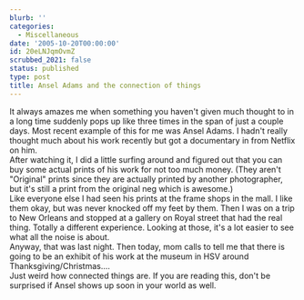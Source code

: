 ```yaml
---
blurb: ''
categories:
  - Miscellaneous
date: '2005-10-20T00:00:00'
id: 20eLNJqmOvmZ
scrubbed_2021: false
status: published
type: post
title: Ansel Adams and the connection of things
---
```


It always amazes me when something you haven't given much thought
to in a long time suddenly pops up like three times in the span of
just a couple days. Most recent example of this for me was Ansel
Adams. I hadn't really thought much about his work recently but got
a documentary in from Netflix on him.  
After watching it, I did a little surfing around and figured out
that you can buy some actual prints of his work for not too much
money. (They aren't "Original" prints since they are actually
printed by another photographer, but it's still a print from the
original neg which is awesome.)  
Like everyone else I had seen his prints at the frame shops in the
mall. I like them okay, but was never knocked off my feet by them.
Then I was on a trip to New Orleans and stopped at a gallery on
Royal street that had the real thing. Totally a different
experience. Looking at those, it's a lot easier to see what all the
noise is about.  
Anyway, that was last night. Then today, mom calls to tell me that
there is going to be an exhibit of his work at the museum in HSV
around Thanksgiving/Christmas....  
Just weird how connected things are. If you are reading this, don't
be surprised if Ansel shows up soon in your world as well.
